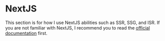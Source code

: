 # NextJS

This section is for how I use NextJS abilities such as SSR, SSG, and ISR. If you are not familiar with NextJS, I recommend you to read the [official documentation](nextjs.org/docs/getting-starte...) first.
